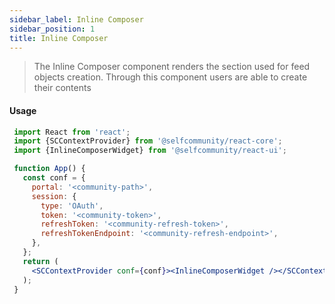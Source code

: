 ```yaml
---
sidebar_label: Inline Composer
sidebar_position: 1
title: Inline Composer
---
```


> The Inline Composer component renders the section used for feed objects creation.
Through this component users are able to create their contents


<Logged><InlineComposer/></Logged>

#### Usage

```jsx
 import React from 'react';
 import {SCContextProvider} from '@selfcommunity/react-core';
 import {InlineComposerWidget} from '@selfcommunity/react-ui';

 function App() {
   const conf = {
     portal: '<community-path>',
     session: {
       type: 'OAuth',
       token: '<community-token>',
       refreshToken: '<community-refresh-token>',
       refreshTokenEndpoint: '<community-refresh-endpoint>',
     },
   };
   return (
     <SCContextProvider conf={conf}><InlineComposerWidget /></SCContextProvider>
   );
 }
```